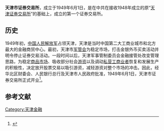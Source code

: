 '''天津市证券交易所'''，成立于1949年6月1日，是在中共在接收1948年成立的原“[[天津证券交易所|天津证券交易所]]”的基础上，成立的第一个证券交易所。

== 历史 ==
1949年初，[[中国人民解放军|中国人民解放军]]占领天津，天津是当时中国第二大工商业城市和北方最大的金融商贸中心。最初，天津市[[军事管制委员会|军管会]]为稳定市场，打击金银外币买卖活动并明令停止证券交易活动。一段时间以后，天津军事管制委员会金融接管处改变管理思路，为稳定[[商品市场|商品市场]]、吸收部分社会[[游资|游资]]以及调动[[私人公司|私营工商业者]]恢复和发展生产的积极性，决定放开股票交易以吸引游资，减轻游资对整个市场的冲击。因此，经华北区财委会、人民银行总行及天津市人民政府批准，1949年6月1日，天津市证券交易所正式开业<ref>{{cite journal|author1=李运英|title=1949年天津市证券交易所成立始末|journal=金融经济|date=2010-02-02}}</ref>。

==参考文献==
{{reflist}}
[[Category:天津金融|Category:天津金融]]